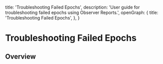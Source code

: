 
  title: 'Troubleshooting Failed Epochs',
  description: 'User guide for troubleshooting failed epochs using Observer Reports.',
  openGraph: {
    title: 'Troubleshooting Failed Epochs',
  },
}

<HeroPattern />

# Troubleshooting Failed Epochs

## Overview

